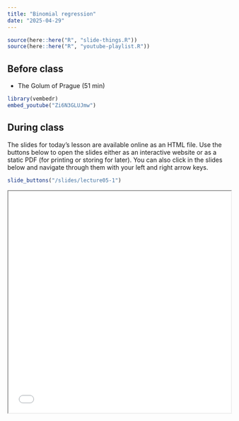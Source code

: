```yaml
---
title: "Binomial regression"
date: "2025-04-29"
---
```


```r
source(here::here("R", "slide-things.R"))
source(here::here("R", "youtube-playlist.R"))
```


## Before class

- <i class="fab fa-youtube"></i> The Golum of Prague (51 min)

```r
library(vembedr)
embed_youtube("Zi6N3GLUJmw")
```

## During class

The slides for today's lesson are available online as an HTML file. Use the buttons below to open the slides either as an interactive website or as a static PDF (for printing or storing for later). You can also click in the slides below and navigate through them with your left and right arrow keys.

```r
slide_buttons("/slides/lecture05-1")
```
<iframe src="/slides/lecture05-1.html" width="100%" height="500px"></iframe> 